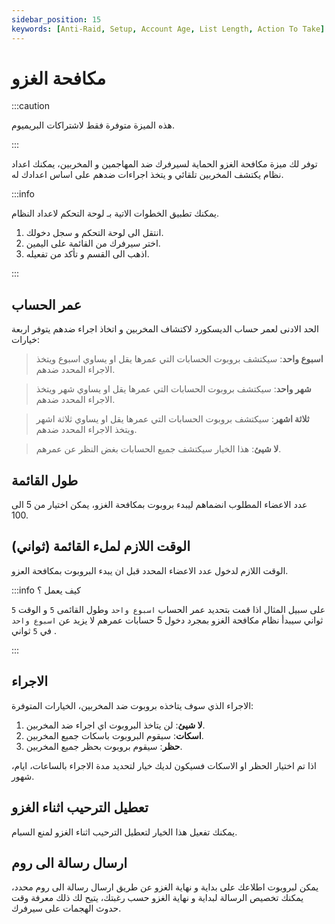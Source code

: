 ```yaml
---
sidebar_position: 15
keywords: [Anti-Raid, Setup, Account Age, List Length, Action To Take] 
---
```


# مكافحة الغزو

:::caution

هذه الميزة متوفرة فقط لاشتراكات البريميوم.

:::

توفر لك ميزة مكافحة الغزو الحماية لسيرفرك ضد المهاجمين و المخربين، يمكنك اعداد نظام يكتشف المخربين تلقائي و يتخذ اجراءات ضدهم على اساس اعدادك له.

:::info

يمكنك تطبيق الخطوات الاتية بـ لوحة التحكم لاعداد النظام.

1. انتقل الى لوحة التحكم و سجل دخولك. 
2. اختر سيرفرك من القائمة على اليمين.
3. اذهب الى القسم و تأكد من تفعيله.

:::

## عمر الحساب

الحد الادنى لعمر حساب الديسكورد لاكتشاف المخربين و اتخاذ اجراء ضدهم يتوفر اربعة خيارات:

> **اسبوع واحد**: سيكتشف بروبوت الحسابات التي عمرها يقل او يساوي اسبوع ويتخذ الاجراء المحدد ضدهم.

> **شهر واحد**: سيكتشف بروبوت الحسابات التي عمرها يقل او يساوي شهر ويتخذ الاجراء المحدد ضدهم.

> **ثلاثة اشهر**: سيكتشف بروبوت الحسابات التي عمرها يقل او يساوي ثلاثة اشهر ويتخذ الاجراء المحدد ضدهم.

> **لا شيئ**: هذا الخيار سيكتشف جميع الحسابات بغض النظر عن عمرهم.


## طول القائمة

عدد الاعضاء المطلوب انضماهم ليبدء بروبوت بمكافحة الغزو، يمكن اختيار من 5 الى 100.

## الوقت اللازم لملء القائمة (ثواني)


الوقت اللازم لدخول عدد الاعضاء المحدد قبل ان يبدء البروبوت بمكافحة العزو.

:::info كيف يعمل ؟

على سبيل المثال اذا قمت بتحديد عمر الحساب `اسبوع واحد` وطول القائمى `5` و الوقت `5` ثواني سيبدأ نظام مكافحة الغزو بمجرد دخول 5 حسابات عمرهم لا يزيد عن `اسبوع واحد` في `5` ثواني .

:::

## الاجراء

الاجراء الذي سوف يتاخذه بروبوت ضد المخربين، الخيارات المتوفرة:

1. **لا شيئ**: لن يتاخذ البروبوت اي اجراء ضد المخربين.
2. **اسكات**: سيقوم البروبوت باسكات جميع المخربين.
3. **حظر**: سيقوم بروبوت بحظر جميع المخربين.

اذا تم اختيار الحظر او الاسكات فسيكون لديك خيار لتحديد مدة الاجراء بالساعات، ايام، شهور.

## تعطيل الترحيب اثناء الغزو

يمكنك تفعيل هذا الخيار لتعطيل الترحيب اثناء الغزو لمنع السبام.

## ارسال رسالة الى روم

يمكن لبروبوت اطلاعك على بداية و نهاية الغزو عن طريق ارسال رسالة الى روم محدد، يمكنك تخصيص الرسالة لبداية و نهاية الغزو حسب رغبتك، يتيح لك ذلك معرفة وقت حدوث الهجمات على سيرفرك.
